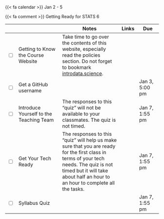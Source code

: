 {{< fa calendar >}} Jan 2 - 5

{{< fa comment >}} Getting Ready for STATS 6



<table class="table-striped text-left table-bordered" align = "center">

  <thead>
    <th style="width:  3%"></th>
    <th style="width:  30%"></th>
    <th style="width:  40%">Notes</th>
    <th style="width:  8%">Links</th>
    <th style="width:  15%">Due</th>
  </thead>


  <tr>
    <td><input type="checkbox" /></td>
    <td> Getting to Know the Course Website &nbsp; &nbsp; </td>
    <td>Take time to go over the contents of this website, especially read the policies section. Do not forget to bookmark <a href="https:introdata.science">introdata.science</a>.</td>
    <td></td>
    <td></td>
  </tr>
  
  <tr>
    <td><input type="checkbox" /></td>
    <td>Get a GitHub username </td>
    <td></td>
    <td><a href="https://www.gradescope.com/courses/934609/assignments/5504513" target ="_blank"> <i class="fas fa-edit" aria-hidden="true"
            title="External Link to Gradescope" target = "_blank"></i></a></td>
    <td>Jan 3, 5:00 pm</td>
  </tr>
  
  
  <tr>
    <td><input type="checkbox" /></td>
    <td>Introduce Yourself to the Teaching Team </td>
    <td>The responses to this "quiz" will not be available to your classmates. The quiz is not timed.</td>
    <td><a href="https://www.gradescope.com/courses/934609/assignments/5504516" target ="_blank"> <i class="fas fa-edit" aria-hidden="true"
            title="External Link to Gradescope" target = "_blank"></i></a></td>
    <td>Jan 7, 1:55 pm</td>
  </tr>
  
  <tr>
    <td><input type="checkbox" /></td>
    <td>Get Your Tech Ready </td>
    <td>The responses to this "quiz" will help us make sure that you are ready for the first class in terms of your tech needs. The quiz is not timed but it will take about half an hour to an hour to complete all the tasks.</td>
    <td><a href="https://www.gradescope.com/courses/934609/assignments/5504549" target ="_blank"> <i class="fas fa-edit" aria-hidden="true"
            title="External Link to Gradescope" target = "_blank"></i></a></td>
    <td>Jan 7, 1:55 pm</td>
  </tr>
    
  <tr>
    <td><input type="checkbox" /></td>
    <td> Syllabus Quiz &nbsp; &nbsp; </td>
    <td></td>
    <td><a href="https://www.gradescope.com/courses/934609/assignments/5504557" target ="_blank"> <i class="fas fa-edit" aria-hidden="true"
            title="External Link to Gradescope" target = "_blank"></i></a></td>
    <td>Jan 7, 1:55 pm</td>
  </tr>
  
        
</table>